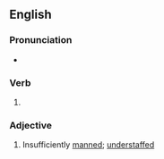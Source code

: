 ==English==

===Pronunciation===
* {{rhymes|en|ænd|s=3}}

===Verb===
{{head|en|verb form}}

# {{en-past of|underman}}

===Adjective===
{{en-adj}}

# Insufficiently [[manned]]; [[understaffed]]